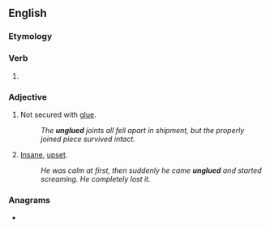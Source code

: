 ==English==

===Etymology===
{{prefix|en|un|glued}}

===Verb===
{{head|en|verb form}}

# {{en-past of|unglue}}

===Adjective===
{{en-adj}}

# {{lb|en|not comparable}} Not secured with [[glue]].
#: ''The '''unglued''' joints all fell apart in shipment, but the properly joined piece survived intact.''
# {{lb|en|comparable|slang}} [[insane|Insane]], [[upset]].
#: ''He was calm at first, then suddenly he came '''unglued''' and started screaming. He completely lost it.''

===Anagrams===
* {{anagrams|en|a=deglnuu|unguled}}